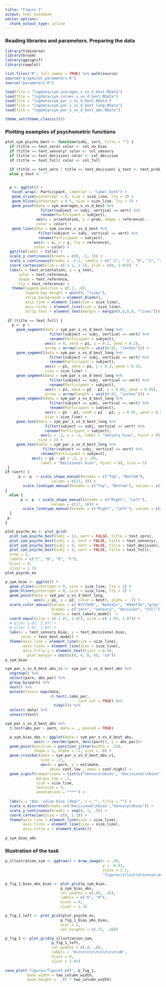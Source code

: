 ```yaml
---
title: "Figure 1"
output: html_notebook
editor_options: 
  chunk_output_type: inline
---
```


### Reading libraries and parameters. Preparing the data

```r
library(tidyverse)
library(broom)
library(ggsignif)
library(cowplot)

list.files("R", full.names = TRUE) %>% walk(source)
source("graphical_parameters.R")
source("parameters.R")

load(file = "logdata/sym_averages_s_vs_d_best.RData")
load(file = "logdata/sym_curves_s_vs_d_best.RData")
load(file = "logdata/sym_par_s_vs_d_best.RData")
load(file = "logdata/sym_par_s_vs_d_best_long.RData")
load(file = "logdata/sym_par_s_vs_d_best_abs.RData")

theme_set(theme_classic(8))
```

### Plotting examples of psychometric functions
```r


plot_sym_psycho_best <- function(subj, vert, title = "") {
  if (title == text_zero) color <- col_no_bias 
  if (title == text_sensory) color <- col_sensory
  if (title == text_decision) color <- col_decision
  if (title == text_full) color <- col_full
  
  if (title == text_zero | title == text_decision) y_text <- text_prob_sym
  else y_text <- ""


  p <- ggplot() +
   facet_wrap(~ Participant, labeller = "label_both") +
   geom_vline(xintercept = 0, size = size_line, lty = 2) +
   geom_hline(yintercept = 0.5, size = size_line, lty = 2) +
   geom_point(data = sym_averages_s_vs_d_best %>% 
                filter(subject == subj, vertical == vert) %>% 
                rename(Participant = subject), 
              aes(x = orientation, y = prob, shape = reference), 
              color = color) +
   geom_line(data = sym_curves_s_vs_d_best %>% 
               filter(subject == subj, vertical == vert) %>% 
               rename(Participant = subject), 
             aes(x = x, y = y, lty = reference), 
             color = color) +
  ggtitle(label = title) +
  scale_y_continuous(breaks = c(0, .5, 1)) +
  scale_x_continuous(breaks = -2:2, labels = c("-2", "-1", "0", "1", "2")) +
  coord_cartesian(xlim = c(-2.1, 2.1), ylim = c(0, 1.05))  +
  labs(x = text_orientation, y = y_text,
      color = text_reference,
      shape = text_reference,
      lty = text_reference) +
   theme(legend.position = c(.2, .8),
         legend.key.height = unit(0, "lines"),
         strip.background = element_blank(),
         axis.line = element_line(size = size_line), 
         axis.ticks = element_line(size = size_line),
         strip.text = element_text(margin = margin(0,0,0,0, "lines")))
 
 if (title == text_full) {
   p <- p +
     geom_segment(data = sym_par_s_vs_d_best_long %>% 
                    filter(subject == subj, vertical == vert) %>%
                    rename(Participant = subject), 
                  aes(x = 0, xend = p1, y = 0.2, yend = 0.2),
                  arrow = arrow(length = unit(0.03, "inches"))) +
     geom_segment(data = sym_par_s_vs_d_best_long %>% 
                    filter(subject == subj, vertical == vert) %>% 
                    rename(Participant = subject), 
                  aes(x = p1, xend = p1, y = 0.2, yend = 0.5),
                  size = size_line) +
     geom_segment(data = sym_par_s_vs_d_best_long %>% 
                    filter(subject == subj, vertical == vert) %>% 
                    rename(Participant = subject),  
                  aes(x = p1, xend = p1 - p2, y = 0.05, yend = 0.05),
                  arrow = arrow(length = unit(0.03, "inches"))) +
     geom_segment(data = sym_par_s_vs_d_best_long %>% 
                    filter(subject == subj, vertical == vert) %>% 
                    rename(Participant = subject), 
                  aes(x = p1 - p2, xend = p1 - p2, y = 0.05, yend = 0.5),
                  size = size_line) +
     geom_text(data = sym_par_s_vs_d_best_long %>% 
                  filter(subject == subj, vertical == vert) %>% 
                  rename(Participant = subject), 
                aes(x = .2, y = .2, label = "Sensory bias", hjust = 0), 
               size = 2) +
     geom_text(data = sym_par_s_vs_d_best_long %>% 
                 filter(subject == subj, vertical == vert) %>% 
                rename(Participant = subject), 
            aes(x = p1 - p2 + .2, y = .05, 
                label = "Decisional bias", hjust = 0), size = 2) 
 }
if (vert) {
      p <- p  + scale_shape_manual(breaks = c("Top", "Bottom"),
                     values = c(15, 3)) +
        scale_linetype_manual(breaks = c("Top", "Bottom"), values = c(1, 2)) 
}
  else {
       p <- p  + scale_shape_manual(breaks = c("Right", "Left"),
                     values = c(17, 16)) +
        scale_linetype_manual(breaks = c("Right", "Left"), values = c(2, 1)) 
  }
 p
}

plot_psycho_ex <- plot_grid(
  plot_sym_psycho_best(subj = 12, vert = FALSE, title = text_zero),
  plot_sym_psycho_best(subj = 2, vert = FALSE, title = text_sensory),
  plot_sym_psycho_best(subj = 9, vert = FALSE, title = text_decision),
  plot_sym_psycho_best(subj = 4, vert = FALSE, title = text_full), 
  nrow = 2, 
  labels = c("C", "D", "E", "F"), 
  hjust = 0, 
  vjust = 1.1)
plot_psycho_ex
```


```r
p_sym_bias <- ggplot() +
  geom_vline(xintercept = 0, size = size_line, lty = 2) +
  geom_hline(yintercept = 0, size = size_line, lty = 2) +
  geom_point(data = sym_par_s_vs_d_best_long, 
             aes(x = p1, y = p2, color = best), alpha = .7) +
  scale_color_manual(values = c("#377eb8", "#e41a1c", "#4daf4a","grey"), 
                     breaks = c("zero", "sensory", "decision", "full"),
                     labels = text_labels_model)  +
  coord_equal(xlim = c(-1.07, 1.07), ylim = c(-1.07, 1.07)) +
  # xlim(-1.07, 1.07) +
  # ylim(-1.07, 1.07) +
  labs(x = text_sensory_bias, y = text_decisional_bias, 
       color = text_best_model) +
  theme(axis.line = element_line(size = size_line),
        axis.ticks = element_line(size = size_line),
        axis.title.y = element_text(hjust = 0.4), 
          plot.margin = unit(c(0, 0, 0, 0), "cm"))
p_sym_bias
```
  
```r
sym_par_s_vs_d_best_abs_ci <- sym_par_s_vs_d_best_abs %>% 
  ungroup() %>% 
  select(parn, abs_par) %>% 
  group_by(parn) %>% 
  nest() %>% 
  mutate(ttest= map(data, 
                    ~t.test(.$abs_par, 
                                 conf.int = TRUE) %>% 
                      tidy())) %>% 
  select(-data) %>% 
  unnest(ttest)

sym_par_s_vs_d_best_abs %>% 
  t.test(abs_par ~ parn, data = ., paired = TRUE) 

  p_sym_bias_abs <- ggplot(data = sym_par_s_vs_d_best_abs, 
             aes(x = reorder(parn, desc(parn)), y = abs_par))+
  geom_point(position = position_jitter(width = .15), 
             shape = 1, alpha = .5, size = .8) +
  geom_crossbar(data = sym_par_s_vs_d_best_abs_ci, 
                size = .15,
                aes(x = parn, y = estimate, 
                    ymin= conf.low , ymax = conf.high)) +
  geom_signif(comparisons = list(c("Sensory\nbias", "Decisional\nbias")),
              margin_top = .1,
              size = size_line,
              textsize = 4,
              annotations = "***") +
  
  labs(y = "Abs. value bias (deg)", x = "", title = "") +
  scale_x_discrete(breaks =c("Decisional\nbias","Sensory\nbias")) +
  scale_y_continuous(breaks = seq(0, 1, .5)) +
  coord_cartesian(ylim = c(0, 1.3)) +
  theme(axis.line = element_line(size = size_line), 
        axis.ticks = element_line(size = size_line),
        axis.title.x = element_blank())
      
p_sym_bias_abs

```


### Illustration of the task 
```r
p_illustration_sym <- ggdraw() + draw_image(x = .39, 
                                            y = -0.01, 
                                            scale = 1.7,
                                            "figures/illustrationsym.pdf")
```

```r
p_fig_1_bias_abs_bias <- plot_grid(p_sym_bias,
                         p_sym_bias_abs, 
                         rel_widths = c(.65, .35), 
                         labels = c("G", "H"),
                         hjust = 0, 
                         vjust = 1.1)

p_fig_1_left <- plot_grid(plot_psycho_ex,
                         p_fig_1_bias_abs_bias, 
                         ncol = 1, 
                         rel_heights = c(.72, .28))

p_fig_1 <- plot_grid(p_illustration_sym,
                     p_fig_1_left, 
                     rel_widths = c(.4, .6),
                     labels = "A\n\n\n\n\n\n\n\n\n\nB",
                     hjust = 0, 
                     vjust = 1.01)
                       
save_plot('figures/figure1.pdf', p_fig_1, 
          base_width = two_column_width,
          base_height =  .87 * two_column_width)
```

